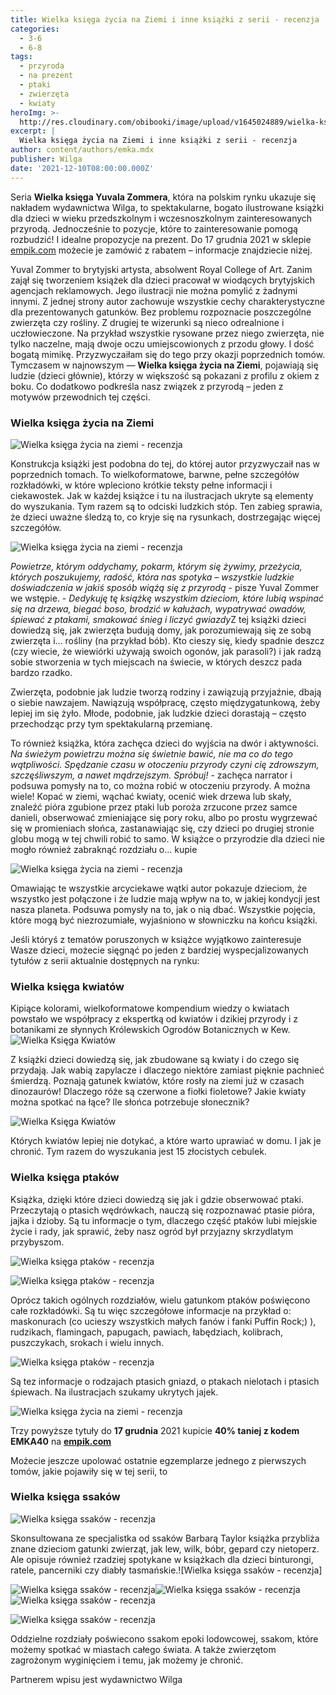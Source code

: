 ```yaml
---
title: Wielka księga życia na Ziemi i inne książki z serii - recenzja
categories:
  - 3-6
  - 6-8
tags:
  - przyroda
  - na prezent
  - ptaki
  - zwierzęta
  - kwiaty
heroImg: >-
  http://res.cloudinary.com/obibooki/image/upload/v1645024889/wielka-ksiega-zycia-na-ziemi-okladkowe_c9zcc6.jpg
excerpt: |
  Wielka księga życia na Ziemi i inne książki z serii - recenzja
author: content/authors/emka.mdx
publisher: Wilga
date: '2021-12-10T08:00:00.000Z'
---
```


Seria **Wielka księga Yuvala Zommera**, która na polskim rynku ukazuje się nakładem wydawnictwa Wilga, to spektakularne, bogato ilustrowane książki dla dzieci w wieku przedszkolnym i wczesnoszkolnym zainteresowanych przyrodą. Jednocześnie to pozycje, które to zainteresowanie pomogą rozbudzić! I idealne propozycje na prezent. Do 17 grudnia 2021 w sklepie [empik.com](https://go.buybox.click/linkclick\_4543\_78?\&url=https%3A%2F%2Fwww.empik.com) możecie je zamówić z rabatem – informacje znajdziecie niżej.

Yuval Zommer to brytyjski artysta, absolwent Royal College of Art. Zanim zajął się tworzeniem książek dla dzieci pracował w wiodących brytyjskich agencjach reklamowych. Jego ilustracji nie można pomylić z żadnymi innymi. Z jednej strony autor zachowuje wszystkie cechy charakterystyczne dla prezentowanych gatunków. Bez problemu rozpoznacie poszczególne zwierzęta czy rośliny. Z drugiej te wizerunki są nieco odrealnione i uczłowieczone. Na przykład wszystkie rysowane przez niego zwierzęta, nie tylko naczelne, mają dwoje oczu umiejscowionych z przodu głowy. I dość bogatą mimikę. Przyzwyczaiłam się do tego przy okazji poprzednich tomów. Tymczasem w najnowszym — **Wielka księga życia na Ziemi**, pojawiają się ludzie (dzieci głównie), którzy w większość są pokazani z profilu z okiem z boku. Co dodatkowo podkreśla nasz związek z przyrodą – jeden z motywów przewodnich tej części.

### Wielka księga życia na Ziemi

![Wielka księga życia na ziemi - recenzja](http://res.cloudinary.com/obibooki/image/upload/v1645022412/wielka-ksiega-zycia-na-ziemi-1\_s6ytv0.jpg "Wielka księga życia na ziemi - recenzja")

Konstrukcja książki jest podobna do tej, do której autor przyzwyczaił nas w poprzednich tomach. To wielkoformatowe, barwne, pełne szczegółów rozkładówki, w które wpleciono krótkie teksty pełne informacji i ciekawostek. Jak w każdej książce i tu na ilustracjach ukryte są elementy do wyszukania. Tym razem są to odciski ludzkich stóp. Ten zabieg sprawia, że dzieci uważne śledzą to, co kryje się na rysunkach, dostrzegając więcej szczegółów.

![Wielka księga życia na ziemi - recenzja](http://res.cloudinary.com/obibooki/image/upload/v1645022475/wielka-ksiega-zycia-na-ziemi-2\_ik9kzm.jpg "Wielka księga życia na ziemi - recenzja")

*Powietrze, którym oddychamy, pokarm, którym się żywimy, przeżycia, których poszukujemy, radość, która nas spotyka – wszystkie ludzkie doświadczenia w jakiś sposób wiążą się z przyrodą* - pisze Yuval Zommer we wstępie. - *Dedykuję tę książkę wszystkim dzieciom, które lubią wspinać się na drzewa, biegać boso, brodzić w kałużach, wypatrywać owadów, śpiewać z ptakami, smakować śnieg i liczyć gwiazdy*Z tej książki dzieci dowiedzą się, jak zwierzęta budują domy, jak porozumiewają się ze sobą zwierzęta i… rośliny (na przykład bób). Kto cieszy się, kiedy spadnie deszcz (czy wiecie, że wiewiórki używają swoich ogonów, jak parasoli?) i jak radzą sobie stworzenia w tych miejscach na świecie, w których deszcz pada bardzo rzadko.

Zwierzęta, podobnie jak ludzie tworzą rodziny i zawiązują przyjaźnie, dbają o siebie nawzajem. Nawiązują współpracę, często międzygatunkową, żeby lepiej im się żyło. Młode, podobnie, jak ludzkie dzieci dorastają – często przechodząc przy tym spektakularną przemianę.

To również książka, która zachęca dzieci do wyjścia na dwór i aktywności. *Na świeżym powietrzu można się świetnie bawić, nie ma co do tego wątpliwości. Spędzanie czasu w otoczeniu przyrody czyni cię zdrowszym, szczęśliwszym, a nawet mądrzejszym. Spróbuj!* - zachęca narrator i podsuwa pomysły na to, co można robić w otoczeniu przyrody. A można wiele! Kopać w ziemi, wąchać kwiaty, ocenić wiek drzewa lub skały, znaleźć pióra zgubione przez ptaki lub poroża zrzucone przez samce danieli, obserwować zmieniające się pory roku, albo po prostu wygrzewać się w promieniach słońca, zastanawiając się, czy dzieci po drugiej stronie globu mogą w tej chwili robić to samo. W książce o przyrodzie dla dzieci nie mogło również zabraknąć rozdziału o… kupie

![Wielka księga życia na ziemi - recenzja](http://res.cloudinary.com/obibooki/image/upload/v1645022823/wielka-ksiega-zycia-na-ziemi-9\_har7mg.jpg "Wielka księga życia na ziemi - recenzja")

Omawiając te wszystkie arcyciekawe wątki autor pokazuje dzieciom, że wszystko jest połączone i że ludzie mają wpływ na to, w jakiej kondycji jest nasza planeta. Podsuwa pomysły na to, jak o nią dbać. Wszystkie pojęcia, które mogą być niezrozumiałe, wyjaśniono w słowniczku na końcu książki.

<BuyBox bboid="162377453"/>

Jeśli któryś z tematów poruszonych w książce wyjątkowo zainteresuje Wasze dzieci, możecie sięgnąć po jeden z bardziej wyspecjalizowanych tytułów z serii aktualnie dostępnych na rynku:

### Wielka księga kwiatów

Kipiące kolorami, wielkoformatowe kompendium wiedzy o kwiatach powstało we współpracy z ekspertką od kwiatów i dzikiej przyrody i z botanikami ze słynnych Królewskich Ogrodów Botanicznych w Kew.![Wielka Księga Kwiatów](http://res.cloudinary.com/obibooki/image/upload/v1645025036/wielka-ksiega-kwiatow-1\_djgncd.jpg "Wielka Księga Kwiatów recenzja")

Z książki dzieci dowiedzą się, jak zbudowane są kwiaty i do czego się przydają.
Jak wabią zapylacze i dlaczego niektóre zamiast pięknie pachnieć śmierdzą. Poznają gatunek kwiatów, które rosły na ziemi już w czasach dinozaurów!
Dlaczego róże są czerwone a fiołki fioletowe? Jakie kwiaty można spotkać na łące? Ile słońca potrzebuje słonecznik?

![Wielka Księga Kwiatów](http://res.cloudinary.com/obibooki/image/upload/v1645026222/wielka-ksiega-kwiatow-4\_uit59i.jpg "Wielka Księga Kwiatów - recenzja")

Których kwiatów lepiej nie dotykać, a które warto uprawiać w domu. I jak je chronić.
Tym razem do wyszukania jest 15 złocistych cebulek.

<BuyBox bboid="148643951"/>

### Wielka księga ptaków

Książka, dzięki które dzieci dowiedzą się jak i gdzie obserwować ptaki. Przeczytają o ptasich wędrówkach, nauczą się rozpoznawać ptasie pióra, jajka i dzioby. Są tu informacje o tym, dlaczego część ptaków lubi miejskie życie i rady, jak sprawić, żeby nasz ogród był przyjazny skrzydlatym przybyszom.

![Wielka księga ptaków - recenzja](http://res.cloudinary.com/obibooki/image/upload/v1645026301/wielka-ksiega-ptakow-1\_lsf8cb.jpg "Wielka Księga Ptaków - recenzja")

![Wielka księga ptaków - recenzja](http://res.cloudinary.com/obibooki/image/upload/v1645028593/wielka-ksiega-ptakow-2\_hnmhoi.jpg "Wielka księga ptaków - recenzja")

Oprócz takich ogólnych rozdziałów, wielu gatunkom ptaków poświęcono całe rozkładówki. Są tu więc szczegółowe informacje na przykład o: maskonurach (co ucieszy wszystkich małych fanów i fanki Puffin Rock;) ), rudzikach, flamingach, papugach, pawiach, łabędziach, kolibrach, puszczykach, srokach i wielu innych.

![Wielka księga ptaków - recenzja](http://res.cloudinary.com/obibooki/image/upload/v1645028680/wielka-ksiega-ptakow-4\_jojtad.jpg "Wielka księga ptaków - recenzja")

Są tez informacje o rodzajach ptasich gniazd, o ptakach nielotach i ptasich śpiewach. Na ilustracjach szukamy ukrytych jajek.

<BuyBox bboid="104493534"/>

![Wielka księga życia na ziemi - recenzja](http://res.cloudinary.com/obibooki/image/upload/v1645028810/wielka-ksiega-zycia-na-ziemi-11\_mcnawj.jpg "Wielka księga życia na ziemi - recenzja")

Trzy powyższe tytuły do **17 grudnia** 2021 kupicie **40% taniej z kodem EMKA40** na [**empik.com**](https://go.buybox.click/linkclick\_4543\_78?\&url=https%3A%2F%2Fwww.empik.com)

Możecie jeszcze upolować ostatnie egzemplarze jednego z pierwszych tomów, jakie pojawiły się w tej serii, to

### Wielka księga ssaków

![Wielka księga ssaków - recenzja](http://res.cloudinary.com/obibooki/image/upload/v1645029291/wielka-ksiega-ssakow-okladka\_nkve1g.jpg "Wielka księga ssaków - recenzja")

Skonsultowana ze specjalistka od ssaków Barbarą Taylor książka przybliża znane dzieciom gatunki zwierząt, jak lew, wilk, bóbr, gepard czy nietoperz. Ale opisuje również rzadziej spotykane w książkach dla dzieci binturongi, ratele, pancerniki czy diabły tasmańskie.!\[Wielka księga ssaków - recenzja]

![Wielka księga ssaków - recenzja](http://res.cloudinary.com/obibooki/image/upload/v1645029318/wielka-ksiega-ssakow-okladka\_fw64sg.jpg "Wielka księga ssaków - recenzja")![Wielka księga ssaków - recenzja](http://res.cloudinary.com/obibooki/image/upload/v1645029398/wielka-ksiega-ssakow-2\_ppqlo9.jpg "Wielka księga ssaków - recenzja")![Wielka księga ssaków - recenzja](http://res.cloudinary.com/obibooki/image/upload/v1645029433/wielka-ksiega-ssakow-3\_wqkrbl.jpg "Wielka księga ssaków - recenzja")

![Wielka księga ssaków - recenzja](https://res.cloudinary.com/obibooki/image/upload/v1645029482/wielka-ksiega-ssakow-4\_ou2kdk.jpg "Wielka księga ssaków - recenzja")

Oddzielne rozdziały poświecono ssakom epoki lodowcowej, ssakom, które możemy spotkać w miastach całego świata. A także zwierzętom zagrożonym wyginięciem i temu, jak możemy je chronić.

<BuyBox bboid="129919149"/>

Partnerem wpisu jest wydawnictwo Wilga
